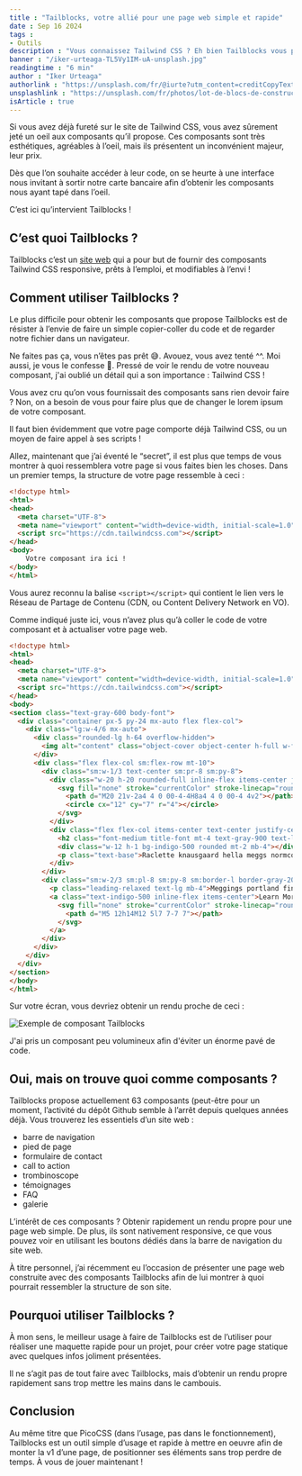```yaml
---
title : "Tailblocks, votre allié pour une page web simple et rapide"
date : Sep 16 2024
tags :
- Outils
description : "Vous connaissez Tailwind CSS ? Eh bien Tailblocks vous propose des composants Tailwind responsive, prêts à l'emploi et gratuits !"
banner : "/iker-urteaga-TL5Vy1IM-uA-unsplash.jpg"
readingtime : "6 min"
author : "Iker Urteaga"
authorlink : "https://unsplash.com/fr/@iurte?utm_content=creditCopyText&utm_medium=referral&utm_source=unsplash"
unsplashlink : "https://unsplash.com/fr/photos/lot-de-blocs-de-construction-bleus-TL5Vy1IM-uA?utm_content=creditCopyText&utm_medium=referral&utm_source=unsplash"
isArticle : true
---
```

Si vous avez déjà fureté sur le site de Tailwind CSS, vous avez sûrement jeté un oeil aux composants qu’il propose. Ces composants sont très esthétiques, agréables à l’oeil, mais ils présentent un inconvénient majeur, leur prix.

Dès que l’on souhaite accéder à leur code, on se heurte à une interface nous invitant à sortir notre carte bancaire afin d’obtenir les composants nous ayant tapé dans l’oeil.

C’est ici qu’intervient Tailblocks !

## C’est quoi Tailblocks ?

Tailblocks c’est un [site web](https://tailblocks.cc/) qui a pour but de fournir des composants Tailwind CSS responsive, prêts à l’emploi, et modifiables à l’envi !

## Comment utiliser Tailblocks ?

Le plus difficile pour obtenir les composants que propose Tailblocks est de résister à l’envie de faire un simple copier-coller du code et de regarder notre fichier dans un navigateur.

Ne faites pas ça, vous n’êtes pas prêt 😅. Avouez, vous avez tenté ^^. Moi aussi, je vous le confesse 🤣. Pressé de voir le rendu de votre nouveau composant, j'ai oublié un détail qui a son importance : Tailwind CSS !

Vous avez cru qu’on vous fournissait des composants sans rien devoir faire ? Non, on a besoin de vous pour faire plus que de changer le lorem ipsum de votre composant.

Il faut bien évidemment que votre page comporte déjà Tailwind CSS, ou un moyen de faire appel à ses scripts !

Allez, maintenant que j’ai éventé le “secret”, il est plus que temps de vous montrer à quoi ressemblera votre page si vous faites bien les choses. Dans un premier temps, la structure de votre page ressemble à ceci :

```html
<!doctype html>
<html>
<head>
  <meta charset="UTF-8">
  <meta name="viewport" content="width=device-width, initial-scale=1.0">
  <script src="https://cdn.tailwindcss.com"></script>
</head>
<body>
	Votre composant ira ici !
</body>
</html>
```

Vous aurez reconnu la balise `<script></script>` qui contient le lien vers le Réseau de Partage de Contenu (CDN, ou Content Delivery Network en VO).

Comme indiqué juste ici, vous n’avez plus qu’à coller le code de votre composant et à actualiser votre page web.

```html
<!doctype html>
<html>
<head>
  <meta charset="UTF-8">
  <meta name="viewport" content="width=device-width, initial-scale=1.0">
  <script src="https://cdn.tailwindcss.com"></script>
</head>
<body>
<section class="text-gray-600 body-font">
  <div class="container px-5 py-24 mx-auto flex flex-col">
    <div class="lg:w-4/6 mx-auto">
      <div class="rounded-lg h-64 overflow-hidden">
        <img alt="content" class="object-cover object-center h-full w-full" src="https://dummyimage.com/1200x500">
      </div>
      <div class="flex flex-col sm:flex-row mt-10">
        <div class="sm:w-1/3 text-center sm:pr-8 sm:py-8">
          <div class="w-20 h-20 rounded-full inline-flex items-center justify-center bg-gray-200 text-gray-400">
            <svg fill="none" stroke="currentColor" stroke-linecap="round" stroke-linejoin="round" stroke-width="2" class="w-10 h-10" viewBox="0 0 24 24">
              <path d="M20 21v-2a4 4 0 00-4-4H8a4 4 0 00-4 4v2"></path>
              <circle cx="12" cy="7" r="4"></circle>
            </svg>
          </div>
          <div class="flex flex-col items-center text-center justify-center">
            <h2 class="font-medium title-font mt-4 text-gray-900 text-lg">Phoebe Caulfield</h2>
            <div class="w-12 h-1 bg-indigo-500 rounded mt-2 mb-4"></div>
            <p class="text-base">Raclette knausgaard hella meggs normcore williamsburg enamel pin sartorial venmo tbh hot chicken gentrify portland.</p>
          </div>
        </div>
        <div class="sm:w-2/3 sm:pl-8 sm:py-8 sm:border-l border-gray-200 sm:border-t-0 border-t mt-4 pt-4 sm:mt-0 text-center sm:text-left">
          <p class="leading-relaxed text-lg mb-4">Meggings portland fingerstache lyft, post-ironic fixie man bun banh mi umami everyday carry hexagon locavore direct trade art party. Locavore small batch listicle gastropub farm-to-table lumbersexual salvia messenger bag. Coloring book flannel truffaut craft beer drinking vinegar sartorial, disrupt fashion axe normcore meh butcher. Portland 90's scenester vexillologist forage post-ironic asymmetrical, chartreuse disrupt butcher paleo intelligentsia pabst before they sold out four loko. 3 wolf moon brooklyn.</p>
          <a class="text-indigo-500 inline-flex items-center">Learn More
            <svg fill="none" stroke="currentColor" stroke-linecap="round" stroke-linejoin="round" stroke-width="2" class="w-4 h-4 ml-2" viewBox="0 0 24 24">
              <path d="M5 12h14M12 5l7 7-7 7"></path>
            </svg>
          </a>
        </div>
      </div>
    </div>
  </div>
</section>
</body>
</html>
```

Sur votre écran, vous devriez obtenir un rendu proche de ceci :

![Exemple de composant Tailblocks](/devendevenir/tailblocks.png)

J'ai pris un composant peu volumineux afin d'éviter un énorme pavé de code.

## Oui, mais on trouve quoi comme composants ?

Tailblocks propose actuellement 63 composants (peut-être pour un moment, l’activité du dépôt Github semble à l’arrêt depuis quelques années déjà. Vous trouverez les essentiels d’un site web :

- barre de navigation
- pied de page
- formulaire de contact
- call to action
- trombinoscope
- témoignages
- FAQ
- galerie

L’intérêt de ces composants ? Obtenir rapidement un rendu propre pour une page web simple. De plus, ils sont nativement responsive, ce que vous pouvez voir en utilisant les boutons dédiés dans la barre de navigation du site web.

À titre personnel, j’ai récemment eu l’occasion de présenter une page web construite avec des composants Tailblocks afin de lui montrer à quoi pourrait ressembler la structure de son site.

## Pourquoi utiliser Tailblocks ?

À mon sens, le meilleur usage à faire de Tailblocks est de l’utiliser pour réaliser une maquette rapide pour un projet, pour créer votre page statique avec quelques infos joliment présentées.

Il ne s’agit pas de tout faire avec Tailblocks, mais d’obtenir un rendu propre rapidement sans trop mettre les mains dans le cambouis.

## Conclusion

Au même titre que PicoCSS (dans l’usage, pas dans le fonctionnement), Tailblocks est un outil simple d’usage et rapide à mettre en oeuvre afin de monter la v1 d’une page, de positionner ses éléments sans trop perdre de temps. À vous de jouer maintenant !